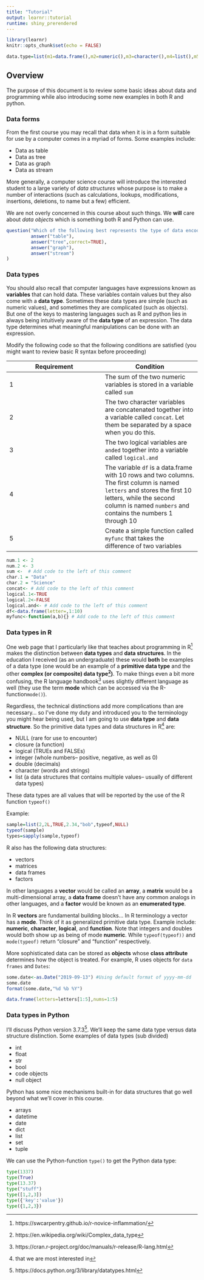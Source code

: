 ```yaml
---
title: "Tutorial"
output: learnr::tutorial
runtime: shiny_prerendered
---
```


```r
library(learnr)
knitr::opts_chunk$set(echo = FALSE)
```

```r
data.type=list(m1=data.frame(),m2=numeric(),m3=character(),m4=list(),m5=logical())
```


## Overview {data-progressive=TRUE}

The purpose of this document is to review some basic ideas about data and programming while also  introducing some new examples in both R and python.

### Data forms

From the first course you may recall that data when it is in a form suitable for use by a computer comes in a myriad of forms. Some examples include:

* Data as table
* Data as tree
* Data as graph
* Data as stream

More generally, a computer science course will introduce the interested student to a large variety of *data structures* whose purpose is to make a number of interactions (such as calculations, lookups, modifications, insertions, deletions, to name but a few) efficient.

We are not overly concerned in this course about such things.  We **will** care about *data objects* which is something both R and Python can use.

```r
question("Which of the following best represents the type of data encoded in a JSON object?",
         answer("table"),
         answer("tree",correct=TRUE),
         answer("graph"),
         answer("stream")
)

```

### Data types

You should also recall that computer languages have expressions known as **variables** that can hold data.  These variables contain values but they also come with a **data type**.  Sometimes these data types are simple (such as numeric values), and sometimes they are complicated (such as objects).  But one of the keys to mastering languages such as R and python lies in always being intuitively aware of the **data type** of an expression.  The data type determines what meaningful manipulations can be done with an expression.

Modify the following code so that the following conditions are satisfied (you might want to review basic R syntax before proceeding)

Requirement| Condition
-----------|-----------
1          | The sum of the two numeric variables is stored in a variable called `sum`
2          | The two character variables are concatenated together into a variable called `concat`.  Let them be separated by a space when you do this.
3          | The two logical variables are `anded` together into a variable called `logical.and`
4          | The variable `df` is a data.frame with 10 rows and two columns.  The first column is named `letters` and stores the first 10 letters, while the second column is named `numbers` and contains the numbers 1 through 10
5          | Create a simple function called `myfunc` that takes the difference of two variables

```r
num.1 <- 2
num.2 <- 3
sum <-  # Add code to the left of this comment
char.1 = "Data"
char.2 = "Science"
concat<- # Add code to the left of this comment
logical.1<-TRUE
logical.2<-FALSE
logical.and<- # Add code to the left of this comment
df<-data.frame(letter=,1:10)
myfunc<-function(a,b){} # Add code to the left of this comment
```

### Data types in R

One web page that I particularly like that teaches about programming in R^[https://swcarpentry.github.io/r-novice-inflammation/] makes the distinction between **data types** and **data structures**.  In the education I received (as an undergraduate) these would **both** be examples of a data type (one would be an example of a **primitive data type** and the other **complex (or composite) data type^[https://en.wikipedia.org/wiki/Complex_data_type])**.  To make things even a bit more confusing, the R language handbook^[https://cran.r-project.org/doc/manuals/r-release/R-lang.html] uses slightly different language as well (they use the term **mode** which can be accessed via the R-function`mode()`).

Regardless, the technical distinctions add more complications than are necessary... so I've done my duty and introduced you to the terminology you might hear being used, but I am going to use **data type** and **data structure**.  So the primitive data types and data structures in R^[that we are most interested in] are:

* NULL (rare for use to encounter)
* closure (a function)
* logical (TRUEs and FALSEs)
* integer (whole numbers-- positive, negative, as well as 0)
* double (decimals)
* character (words and strings)
* list (a data structures that contains multiple values-- usually of different data types)

These data types are all values that will be reported by the use of the R function `typeof()`

Example:

```r
sample=list(2,2L,TRUE,2.34,"bob",typeof,NULL)
typeof(sample)
types=sapply(sample,typeof)
```

R also has the following data structures:

* vectors
* matrices
* data frames
* factors

In other languages a **vector** would be called an **array**, a **matrix** would be a multi-dimensional array, a **data frame** doesn't have any common analogs in other languages, and a **factor** would be known as an **enumerated type**.

In R **vectors** are fundamental building blocks... In R terminology a vector has a **mode**.  Think of it as generalized primitive data type.  Example include: **numeric**, **character**, **logical**, and **function**.  Note that integers and doubles would both show up as being of mode **numeric**.  While `typeof(typeof))` and `mode(typeof)` return "closure" and "function" respectively.

<!-- consider beefing up function discussion -->

<!-- add a quiz here-->


More sophisticated data can be stored as **objects** whose **class attribute** determines how the object  is treated.  For example, R uses objects for `data frames` and `Dates`:

```r
some.date<-as.Date("2019-09-13") #Using default format of yyyy-mm-dd
some.date
format(some.date,"%d %b %Y")

data.frame(letters=letters[1:5],nums=1:5)
```

### Data types in Python

I'll discuss Python version 3.7.3^[https://docs.python.org/3/library/datatypes.html].  We'll keep the same data type versus data structure distinction.  Some examples of data types (sub divided)

* int
* float
* str
* bool
* code objects
* null object


Python has some nice mechanisms built-in for data structures that go well beyond what we'll cover in this course.

* arrays
* datetime
* date
* dict
* list
* set
* tuple

We can use the Python-function `type()` to get the Python data type:
```python
type(1337)
type(True)
type(13.37)
type("stuff")
type([1,2,3])
type({'key':'value'})
type({1,2,3})
```